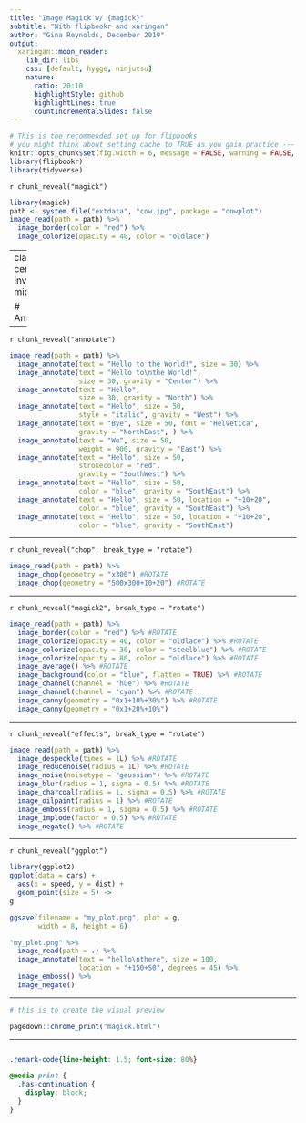 ```yaml
---
title: "Image Magick w/ {magick}"
subtitle: "With flipbookr and xaringan"
author: "Gina Reynolds, December 2019"
output:
  xaringan::moon_reader:
    lib_dir: libs
    css: [default, hygge, ninjutsu]
    nature:
      ratio: 20:10
      highlightStyle: github
      highlightLines: true
      countIncrementalSlides: false
---
```




```r
# This is the recommended set up for flipbooks
# you might think about setting cache to TRUE as you gain practice --- building flipbooks from scratch can be time consuming
knitr::opts_chunk$set(fig.width = 6, message = FALSE, warning = FALSE, comment = "", cache = T, fig.retina = 3)
library(flipbookr)
library(tidyverse)
```


`r chunk_reveal("magick")`

```r
library(magick)
path <- system.file("extdata", "cow.jpg", package = "cowplot")
image_read(path = path) %>% 
  image_border(color = "red") %>% 
  image_colorize(opacity = 40, color = "oldlace")
```

---
class: center, inverse, middle

# Annotation

---

`r chunk_reveal("annotate")`

```r
image_read(path = path) %>% 
  image_annotate(text = "Hello to the World!", size = 30) %>%
  image_annotate(text = "Hello to\nthe World!", 
                 size = 30, gravity = "Center") %>%
  image_annotate(text = "Hello", 
                 size = 30, gravity = "North") %>%
  image_annotate(text = "Hello", size = 50, 
                 style = "italic", gravity = "West") %>%
  image_annotate(text = "Bye", size = 50, font = "Helvetica", 
                 gravity = "NorthEast", ) %>%
  image_annotate(text = "We", size = 50, 
                 weight = 900, gravity = "East") %>%
  image_annotate(text = "Hello", size = 50, 
                 strokecolor = "red", 
                 gravity = "SouthWest") %>%
  image_annotate(text = "Hello", size = 50, 
                 color = "blue", gravity = "SouthEast") %>%
  image_annotate(text = "Hello", size = 50, location = "+10+20",
                 color = "blue", gravity = "SouthEast") %>%
  image_annotate(text = "Hello", size = 50, location = "+10+20",
                 color = "blue", gravity = "SouthEast")
```

---

`r chunk_reveal("chop", break_type = "rotate")`


```r
image_read(path = path) %>% 
  image_chop(geometry = "x300") #ROTATE
  image_chop(geometry = "500x300+10+20") #ROTATE
```


---

`r chunk_reveal("magick2", break_type = "rotate")`

```r
image_read(path = path) %>% 
  image_border(color = "red") %>% #ROTATE
  image_colorize(opacity = 40, color = "oldlace") %>% #ROTATE
  image_colorize(opacity = 30, color = "steelblue") %>% #ROTATE
  image_colorize(opacity = 80, color = "oldlace") %>% #ROTATE
  image_average() %>% #ROTATE
  image_background(color = "blue", flatten = TRUE) %>% #ROTATE
  image_channel(channel = "hue") %>% #ROTATE
  image_channel(channel = "cyan") %>% #ROTATE
  image_canny(geometry = "0x1+10%+30%") %>% #ROTATE
  image_canny(geometry = "0x1+20%+10%")
```


---


`r chunk_reveal("effects", break_type = "rotate")`

```r
image_read(path = path) %>% 
  image_despeckle(times = 1L) %>% #ROTATE
  image_reducenoise(radius = 1L) %>% #ROTATE
  image_noise(noisetype = "gaussian") %>% #ROTATE
  image_blur(radius = 1, sigma = 0.5) %>% #ROTATE
  image_charcoal(radius = 1, sigma = 0.5) %>% #ROTATE
  image_oilpaint(radius = 1) %>% #ROTATE
  image_emboss(radius = 1, sigma = 0.5) %>% #ROTATE
  image_implode(factor = 0.5) %>% #ROTATE
  image_negate() %>% #ROTATE
```

---

`r chunk_reveal("ggplot")`

```r
library(ggplot2)
ggplot(data = cars) +
  aes(x = speed, y = dist) +
  geom_point(size = 5) ->
g

ggsave(filename = "my_plot.png", plot = g,
       width = 8, height = 6)

"my_plot.png" %>% 
  image_read(path = .) %>% 
  image_annotate(text = "hello\nthere", size = 100,
                 location = "+150+50", degrees = 45) %>% 
  image_emboss() %>% 
  image_negate()
```




---


```r
# this is to create the visual preview

pagedown::chrome_print("magick.html")

```



---


```r

```



```css
.remark-code{line-height: 1.5; font-size: 80%}

@media print {
  .has-continuation {
    display: block;
  }
}
```
